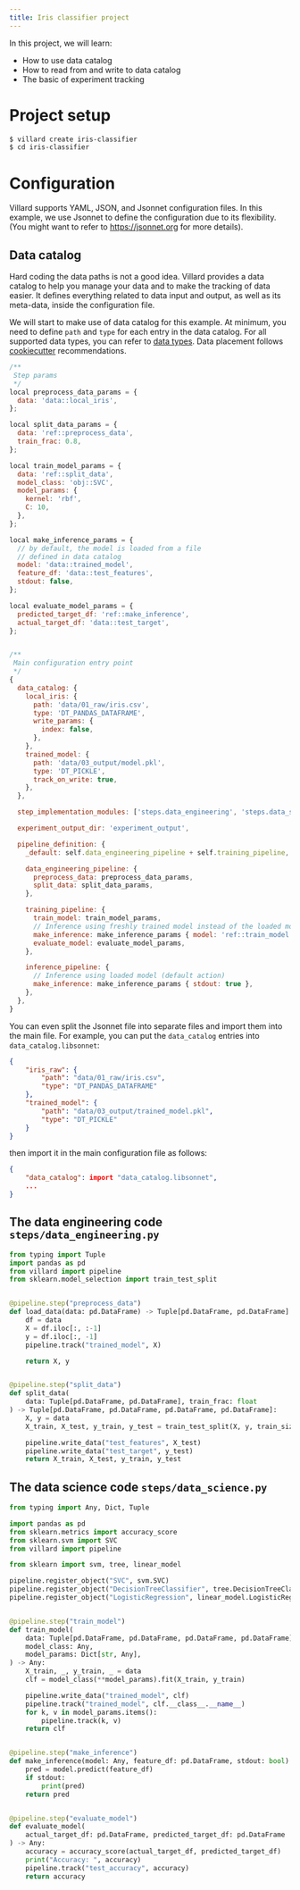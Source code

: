 ```yaml
---
title: Iris classifier project
---
```


In this project, we will learn:

- How to use data catalog
- How to read from and write to data catalog
- The basic of experiment tracking

# Project setup

```bash
$ villard create iris-classifier
$ cd iris-classifier
```

# Configuration
Villard supports YAML, JSON, and Jsonnet configuration files.
In this example, we use Jsonnet to define the configuration due to its flexibility.
(You might want to refer to [https://jsonnet.org](https://jsonnet.org) for more details).

## Data catalog

Hard coding the data paths is not a good idea.
Villard provides a data catalog to help you manage your data and to make the tracking of data easier.
It defines everything related to data input and output, as well as its meta-data, inside the configuration file.

We will start to make use of data catalog for this example.
At minimum, you need to define `path` and `type` for each entry in the data catalog.
For all supported data types, you can refer to [data types](supported_data_types.qmd).
Data placement follows [cookiecutter](https://cookiecutter.readthedocs.io/en/latest/) recommendations.

```js
/**
 Step params
 */
local preprocess_data_params = {
  data: 'data::local_iris',
};

local split_data_params = {
  data: 'ref::preprocess_data',
  train_frac: 0.8,
};

local train_model_params = {
  data: 'ref::split_data',
  model_class: 'obj::SVC',
  model_params: {
    kernel: 'rbf',
    C: 10,
  },
};

local make_inference_params = {
  // by default, the model is loaded from a file
  // defined in data catalog
  model: 'data::trained_model',
  feature_df: 'data::test_features',
  stdout: false,
};

local evaluate_model_params = {
  predicted_target_df: 'ref::make_inference',
  actual_target_df: 'data::test_target',
};


/**
 Main configuration entry point
 */
{
  data_catalog: {
    local_iris: {
      path: 'data/01_raw/iris.csv',
      type: 'DT_PANDAS_DATAFRAME',
      write_params: {
        index: false,
      },
    },
    trained_model: {
      path: 'data/03_output/model.pkl',
      type: 'DT_PICKLE',
      track_on_write: true,
    },
  },

  step_implementation_modules: ['steps.data_engineering', 'steps.data_science'],

  experiment_output_dir: 'experiment_output',

  pipeline_definition: {
    _default: self.data_engineering_pipeline + self.training_pipeline,

    data_engineering_pipeline: {
      preprocess_data: preprocess_data_params,
      split_data: split_data_params,
    },

    training_pipeline: {
      train_model: train_model_params,
      // Inference using freshly trained model instead of the loaded model.
      make_inference: make_inference_params { model: 'ref::train_model' },
      evaluate_model: evaluate_model_params,
    },

    inference_pipeline: {
      // Inference using loaded model (default action)
      make_inference: make_inference_params { stdout: true },
    },
  },
}

```

:::{.callout-tip}
You can even split the Jsonnet file into separate files and import them into the main file. 
For example, you can put the `data_catalog` entries into `data_catalog.libsonnet`:
```json
{
    "iris_raw": {
        "path": "data/01_raw/iris.csv",
        "type": "DT_PANDAS_DATAFRAME"
    },
    "trained_model": {
        "path": "data/03_output/trained_model.pkl",
        "type": "DT_PICKLE"
    }
}
```
then import it in the main configuration file as follows:
```json
{
    "data_catalog": import "data_catalog.libsonnet",
    ...
}
```
:::

## The data engineering code `steps/data_engineering.py`

```python
from typing import Tuple
import pandas as pd
from villard import pipeline
from sklearn.model_selection import train_test_split


@pipeline.step("preprocess_data")
def load_data(data: pd.DataFrame) -> Tuple[pd.DataFrame, pd.DataFrame]:
    df = data
    X = df.iloc[:, :-1]
    y = df.iloc[:, -1]
    pipeline.track("trained_model", X)

    return X, y


@pipeline.step("split_data")
def split_data(
    data: Tuple[pd.DataFrame, pd.DataFrame], train_frac: float
) -> Tuple[pd.DataFrame, pd.DataFrame, pd.DataFrame, pd.DataFrame]:
    X, y = data
    X_train, X_test, y_train, y_test = train_test_split(X, y, train_size=train_frac)

    pipeline.write_data("test_features", X_test)
    pipeline.write_data("test_target", y_test)
    return X_train, X_test, y_train, y_test
```

## The data science code `steps/data_science.py`

```python
from typing import Any, Dict, Tuple

import pandas as pd
from sklearn.metrics import accuracy_score
from sklearn.svm import SVC
from villard import pipeline

from sklearn import svm, tree, linear_model

pipeline.register_object("SVC", svm.SVC)
pipeline.register_object("DecisionTreeClassifier", tree.DecisionTreeClassifier)
pipeline.register_object("LogisticRegression", linear_model.LogisticRegression)


@pipeline.step("train_model")
def train_model(
    data: Tuple[pd.DataFrame, pd.DataFrame, pd.DataFrame, pd.DataFrame],
    model_class: Any,
    model_params: Dict[str, Any],
) -> Any:
    X_train, _, y_train, _ = data
    clf = model_class(**model_params).fit(X_train, y_train)

    pipeline.write_data("trained_model", clf)
    pipeline.track("trained_model", clf.__class__.__name__)
    for k, v in model_params.items():
        pipeline.track(k, v)
    return clf


@pipeline.step("make_inference")
def make_inference(model: Any, feature_df: pd.DataFrame, stdout: bool) -> pd.DataFrame:
    pred = model.predict(feature_df)
    if stdout:
        print(pred)
    return pred


@pipeline.step("evaluate_model")
def evaluate_model(
    actual_target_df: pd.DataFrame, predicted_target_df: pd.DataFrame
) -> Any:
    accuracy = accuracy_score(actual_target_df, predicted_target_df)
    print("Accuracy: ", accuracy)
    pipeline.track("test_accuracy", accuracy)
    return accuracy
```